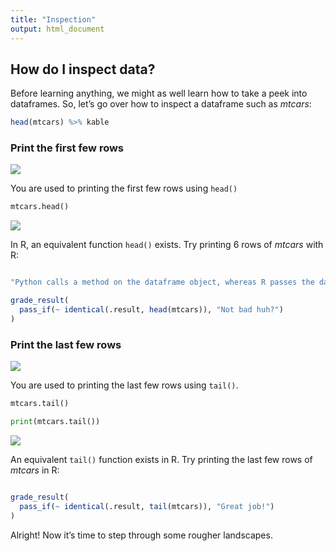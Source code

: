 ```yaml
---
title: "Inspection"
output: html_document
---
```


## How do I inspect data?

Before learning anything, we might as well learn how to take a peek into dataframes. So, let's go over how to inspect a dataframe such as *mtcars*:

```r
head(mtcars) %>% kable
```

### Print the first few rows

<img src="../images/python_logo.png" class="language-icon">

You are used to printing the first few rows using `head()`

```python
mtcars.head()
```

<img src="../images/r_logo.png" class="language-icon">

In R, an equivalent function `head()` exists. Try printing 6 rows of *mtcars* with R:

```r

```

```r
"Python calls a method on the dataframe object, whereas R passes the dataframe object to the function"
```

```r
grade_result(
  pass_if(~ identical(.result, head(mtcars)), "Not bad huh?")
)
```

### Print the last few rows

<img src="../images/python_logo.png" class="language-icon">

You are used to printing the last few rows using `tail()`.

```python
mtcars.tail()
```

```python
print(mtcars.tail())
```

<img src="../images/r_logo.png" class="language-icon">

An equivalent `tail()` function exists in R. Try printing the last few rows of *mtcars* in R:

```r

```

```r
grade_result(
  pass_if(~ identical(.result, tail(mtcars)), "Great job!")
)
```

Alright! Now it's time to step through some rougher landscapes.
